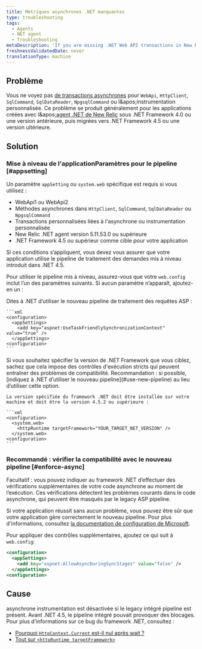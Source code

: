 ```yaml
---
title: Métriques asynchrones .NET manquantes
type: troubleshooting
tags:
  - Agents
  - NET agent
  - Troubleshooting
metaDescription: 'If you are missing .NET Web API transactions in New Relic and your app targets .NET Framework 4.0, follow these procedures to apply a framework bug fix.'
freshnessValidatedDate: never
translationType: machine
---
```


## Problème

Vous ne voyez pas [de transactions asynchrones](/docs/agents/net-agent/additional-installation/async-support-net) pour `WebApi`, `HttpClient`, `SqlCommand`, `SqlDataReader`, `NpgsqlCommand` ou l&amp;apos;instrumentation personnalisée. Ce problème se produit généralement pour les applications créées avec l&amp;apos;[agent .NET de New Relic](/docs/agents/net-agent/getting-started/compatibility-requirements-net-framework-agent#net-version) sous .NET Framework 4.0 ou une version antérieure, puis migrées vers .NET Framework 4.5 ou une version ultérieure.

## Solution

### Mise à niveau de l&apos;applicationParamètres pour le pipeline [#appsetting]

Un paramètre `appSetting` ou `system.web` spécifique est requis si vous utilisez :

* WebApi1 ou WebApi2
* Méthodes asynchrones dans `HttpClient`, `SqlCommand`, `SqlDataReader` ou `NpgsqlCommand`
* Transactions personnalisées liées à l&apos;asynchrone ou instrumentation personnalisée
* New Relic .NET agent version 5.11.53.0 ou supérieure
* .NET Framework 4.5 ou supérieur comme cible pour votre application

Si ces conditions s’appliquent, vous devez vous assurer que votre application utilise le pipeline de traitement des demandes mis à niveau introduit dans .NET 4.5.

Pour utiliser le pipeline mis à niveau, assurez-vous que votre `web.config` inclut l’un des paramètres suivants. Si aucun paramètre n’apparaît, ajoutez-en un :

<CollapserGroup>
  <Collapser id="use-new-pipeline" title="Recommandé : indiquer à .NET d’utiliser le nouveau pipeline">
    Dites à .NET d’utiliser le nouveau pipeline de traitement des requêtes ASP :

    ```xml
    <configuration>
      <appSettings>
        <add key="aspnet:UseTaskFriendlySynchronizationContext" value="true" />
      </appSettings>
    <configuration>
    ```
  </Collapser>

  <Collapser id="specify-target-framework" title="Spécifiez la version de votre framework cible">
    Si vous souhaitez spécifier la version de .NET Framework que vous ciblez, sachez que cela impose des contrôles d&apos;exécution stricts qui peuvent entraîner des problèmes de compatibilité. Recommandation : si possible, [indiquez à .NET d’utiliser le nouveau pipeline](#use-new-pipeline) au lieu d’utiliser cette option.

    La version spécifiée du framework .NET doit être installée sur votre machine et doit être la version 4.5.2 ou supérieure :

    ```xml
    <configuration>
      <system.web>
        <httpRuntime targetFramework="YOUR_TARGET_NET_VERSION" /> 
      </system.web>
    <configuration>
    ```
  </Collapser>
</CollapserGroup>

### Recommandé : vérifier la compatibilité avec le nouveau pipeline [#enforce-async]

Facultatif : vous pouvez indiquer au framework .NET d’effectuer des vérifications supplémentaires de votre code asynchrone au moment de l’exécution. Ces vérifications détectent les problèmes courants dans le code asynchrone, qui peuvent être masqués par le legacy ASP pipeline.

Si votre application réussit sans aucun problème, vous pouvez être sûr que votre application gère correctement le nouveau pipeline. Pour plus d&apos;informations, consultez [la documentation de configuration de Microsoft](https://msdn.microsoft.com/en-us/library/hh975440%28v=vs.120%29.aspx?f=255&MSPPError=-2147217396).

Pour appliquer des contrôles supplémentaires, ajoutez ce qui suit à `web.config`:

```xml
<configuration>
  <appSettings>
    <add key="aspnet:AllowAsyncDuringSyncStages" value="false" />
  </appSettings>
<configuration>
```

## Cause

asynchrone instrumentation est désactivée si le legacy intégré pipeline est présent. Avant .NET 4.5, le pipeline intégré pouvait provoquer des blocages. Pour plus d&apos;informations sur ce bug du framework .NET, consultez :

* [Pourquoi `HttpContext.Current` est-il nul après wait ?](https://stackoverflow.com/questions/18383923/why-is-httpcontext-current-null-after-await)
* [Tout sur `<httpRuntime targetFramework>`](https://devblogs.microsoft.com/dotnet/all-about-httpruntime-targetframework/)